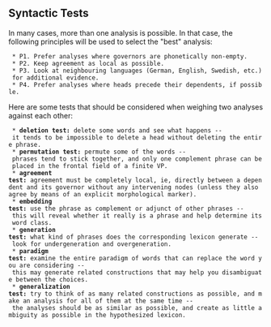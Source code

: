 ==  Syntactic Tests ==

In many cases, more than one analysis is possible. In that case, the following principles will be used to select the "best" analysis:

  * P1. Prefer analyses where governors are phonetically non-empty.
  * P2. Keep agreement as local as possible.
  * P3. Look at neighbouring languages (German, English, Swedish, etc.) for additional evidence.
  * P4. Prefer analyses where heads precede their dependents, if possible.

Here are some tests that should be considered when weighing two analyses against each other:

  * '''deletion test:''' delete some words and see what happens -- it tends to be impossible to delete a head without deleting the entire phrase.
  * '''permutation test:''' permute some of the words -- phrases tend to stick together, and only one complement phrase can be placed in the frontal field of a finite VP.
  * '''agreement test:''' agreement must be completely local, ie, directly between a dependent and its governor without any intervening nodes (unless they also agree by means of an explicit morphological marker).
  * '''embedding test:''' use the phrase as complement or adjunct of other phrases -- this will reveal whether it really is a phrase and help determine its word class.
  * '''generation test:''' what kind of phrases does the corresponding lexicon generate -- look for undergeneration and overgeneration.
  * '''paradigm test:''' examine the entire paradigm of words that can replace the word you are considering -- this may generate related constructions that may help you disambiguate between the choices.
  * '''generalization test:''' try to think of as many related constructions as possible, and make an analysis for all of them at the same time -- the analyses should be as similar as possible, and create as little ambiguity as possible in the hypothesized lexicon.
